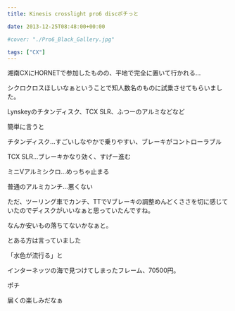 ---
title: Kinesis crosslight pro6 discポチっと

date: 2013-12-25T08:48:00+00:00

#cover: "./Pro6_Black_Gallery.jpg"

tags: ["CX"]
---

湘南CXにHORNETで参加したものの、平地で完全に置いて行かれる…

シクロクロスほしいなぁということで知人数名のものに試乗させてもらいました。

Lynskeyのチタンディスク、TCX SLR、ふつーのアルミなどなど

簡単に言うと

チタンディスク…すごいしなやかで乗りやすい、ブレーキがコントローラブル

TCX SLR…ブレーキかなり効く、すげー進む

ミニVアルミシクロ…めっちゃ止まる

普通のアルミカンチ…悪くない

ただ、ツーリング車でカンチ、TTでVブレーキの調整めんどくささを切に感じていたのでディスクがいいなぁと思っていたんですね。

なんか安いもの落ちてないかなぁと。

とある方は言っていました

「水色が流行る」と

インターネッツの海で見つけてしまったフレーム、70500円。

ポチ

届くの楽しみだなぁ
